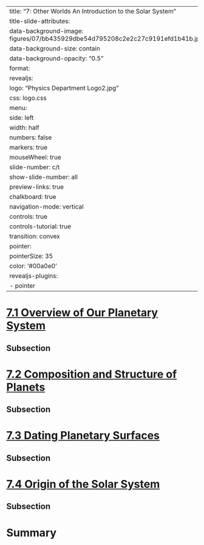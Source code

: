
---
title: "7: Other Worlds An Introduction to the Solar System"
title-slide-attributes:
    data-background-image: figures/07/bb435929dbe54d795208c2e2c27c9191efd1b41b.jpeg
    data-background-size: contain
    data-background-opacity: "0.5"
format:
  revealjs:
    logo: "Physics Department Logo2.jpg"
    css: logo.css
    menu:
      side: left
      width: half
      numbers: false
      markers: true
    mouseWheel: true
    slide-number: c/t 
    show-slide-number: all
    preview-links: true
    chalkboard: true
    navigation-mode: vertical
    controls: true
    controls-tutorial: true
    transition: convex
    pointer:
      pointerSize: 35
      color: '#00a0e0'
revealjs-plugins:
  - pointer
---



# [7.1 Overview of Our Planetary System](https://openstax.org/books/astronomy-2e/pages/7-1-overview-of-our-planetary-system)

## Subsection 

# [7.2 Composition and Structure of Planets](https://openstax.org/books/astronomy-2e/pages/7-2-composition-and-structure-of-planets)

## Subsection 

# [7.3 Dating Planetary Surfaces](https://openstax.org/books/astronomy-2e/pages/7-3-dating-planetary-surfaces)

## Subsection 

# [7.4 Origin of the Solar System](https://openstax.org/books/astronomy-2e/pages/7-4-origin-of-the-solar-system)

## Subsection 

# Summary
## {background-image="figures/07/pg_0001.svg" background-size="75%"} 
## {background-image="figures/07/pg_0002.svg" background-size="75%"} 
## {background-image="figures/07/pg_0003.svg" background-size="75%"} 
## {background-image="figures/07/pg_0004.svg" background-size="75%"} 
## {background-image="figures/07/pg_0005.svg" background-size="75%"} 
## {background-image="figures/07/pg_0006.svg" background-size="75%"} 
## {background-image="figures/07/pg_0007.svg" background-size="75%"} 
## {background-image="figures/07/pg_0008.svg" background-size="75%"} 
## {background-image="figures/07/pg_0009.svg" background-size="75%"} 
## {background-image="figures/07/pg_0010.svg" background-size="75%"} 
## {background-image="figures/07/pg_0011.svg" background-size="75%"} 
## {background-image="figures/07/pg_0012.svg" background-size="75%"} 
## {background-image="figures/07/pg_0013.svg" background-size="75%"} 
## {background-image="figures/07/pg_0014.svg" background-size="75%"} 
## {background-image="figures/07/pg_0015.svg" background-size="75%"} 
## {background-image="figures/07/pg_0016.svg" background-size="75%"} 
## {background-image="figures/07/pg_0017.svg" background-size="75%"} 
## {background-image="figures/07/pg_0018.svg" background-size="75%"} 
## {background-image="figures/07/pg_0019.svg" background-size="75%"} 
## {background-image="figures/07/pg_0020.svg" background-size="75%"} 
## {background-image="figures/07/pg_0021.svg" background-size="75%"} 
## {background-image="figures/07/pg_0022.svg" background-size="75%"} 
## {background-image="figures/07/pg_0023.svg" background-size="75%"} 
## {background-image="figures/07/pg_0024.svg" background-size="75%"} 
## {background-image="figures/07/pg_0025.svg" background-size="75%"} 
## {background-image="figures/07/pg_0026.svg" background-size="75%"} 
## {background-image="figures/07/pg_0027.svg" background-size="75%"} 
## {background-image="figures/07/pg_0028.svg" background-size="75%"} 
## {background-image="figures/07/pg_0029.svg" background-size="75%"} 
## {background-image="figures/07/pg_0030.svg" background-size="75%"} 
## {background-image="figures/07/pg_0031.svg" background-size="75%"} 
## {background-image="figures/07/pg_0032.svg" background-size="75%"} 
## {background-image="figures/07/pg_0033.svg" background-size="75%"} 
## {background-image="figures/07/pg_0034.svg" background-size="75%"} 
## {background-image="figures/07/pg_0035.svg" background-size="75%"} 
## {background-image="figures/07/pg_0036.svg" background-size="75%"} 
## {background-image="figures/07/pg_0037.svg" background-size="75%"} 
## {background-image="figures/07/pg_0038.svg" background-size="75%"} 
## {background-image="figures/07/pg_0039.svg" background-size="75%"} 
## {background-image="figures/07/pg_0040.svg" background-size="75%"} 
## {background-image="figures/07/pg_0041.svg" background-size="75%"} 
## {background-image="figures/07/pg_0042.svg" background-size="75%"} 
## {background-image="figures/07/pg_0043.svg" background-size="75%"} 
## {background-image="figures/07/pg_0044.svg" background-size="75%"} 
## {background-image="figures/07/pg_0045.svg" background-size="75%"} 
